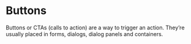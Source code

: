 
# Buttons

Buttons or CTAs (calls to action) are a way to trigger an action. They’re usually placed in forms, dialogs, dialog panels and containers.

<Tabs>
    <Tabs.Tab title="Overview" ><Overview components={props.components} /></Tabs.Tab>
    <Tabs.Tab title="Guidelines" ><Guidelines components={props.components} /></Tabs.Tab>
    <Tabs.Tab title="APIs" ><Api components={props.components} /></Tabs.Tab>
</Tabs>